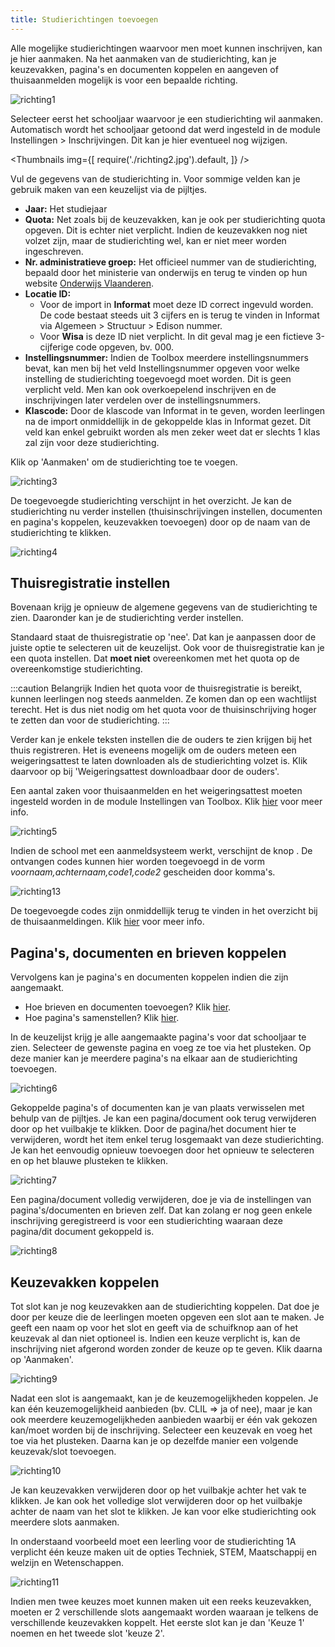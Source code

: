 ```yaml
---
title: Studierichtingen toevoegen
---
```


Alle mogelijke studierichtingen waarvoor men moet kunnen inschrijven, kan je hier aanmaken. Na het aanmaken van de studierichting, kan je keuzevakken, pagina's en documenten koppelen en aangeven of thuisaanmelden mogelijk is voor een bepaalde richting. 

![richting1](./richting1.png)

Selecteer eerst het schooljaar waarvoor je een studierichting wil aanmaken. Automatisch wordt het schooljaar getoond dat werd ingesteld in de module Instellingen > Inschrijvingen. Dit kan je hier eventueel nog wijzigen. 

<Thumbnails img={[
    require('./richting2.jpg').default, 
]} />

Vul de gegevens van de studierichting in. Voor sommige velden kan je gebruik maken van een keuzelijst via de pijltjes. 


- **Jaar:** Het studiejaar
- **Quota:** Net zoals bij de keuzevakken, kan je ook per studierichting quota opgeven. Dit is echter niet verplicht. Indien de keuzevakken nog niet volzet zijn, maar de studierichting wel, kan er niet meer worden ingeschreven. 
- **Nr. administratieve groep:** Het officieel nummer van de studierichting, bepaald door het ministerie van onderwijs en terug te vinden op hun website [Onderwijs Vlaanderen](https://onderwijs.vlaanderen.be/nl). 
- **Locatie ID:** 
    - Voor de import in **Informat** moet deze ID correct ingevuld worden. De code bestaat steeds uit 3 cijfers en is terug te vinden in Informat via Algemeen > Structuur > Edison nummer. 
    - Voor **Wisa** is deze ID niet verplicht. In dit geval mag je een fictieve 3-cijferige code opgeven, bv. 000. 
- **Instellingsnummer:** Indien de Toolbox meerdere instellingsnummers bevat, kan men bij het veld Instellingsnummer opgeven voor welke instelling de studierichting toegevoegd moet worden. Dit is geen verplicht veld. Men kan ook overkoepelend inschrijven en de inschrijvingen later verdelen over de instellingsnummers. 
- **Klascode:** Door de klascode van Informat in te geven, worden leerlingen na de import onmiddellijk in de gekoppelde klas in Informat gezet. Dit veld kan enkel gebruikt worden als men zeker weet dat er slechts 1 klas zal zijn voor deze studierichting. 

Klik op 'Aanmaken' om de studierichting toe te voegen. 

![richting3](./richting3.png)

De toegevoegde studierichting verschijnt in het overzicht. Je kan de studierichting nu verder instellen (thuisinschrijvingen instellen, documenten en pagina's koppelen, keuzevakken toevoegen) door op de naam van de studierichting te klikken. 

![richting4](./richting4.png)

## Thuisregistratie instellen

Bovenaan krijg je opnieuw de algemene gegevens van de studierichting te zien. Daaronder kan je de studierichting verder instellen.

Standaard staat de thuisregistratie op 'nee'. Dat kan je aanpassen door de juiste optie te selecteren uit de keuzelijst. Ook voor de thuisregistratie kan je een quota instellen. Dat **moet niet** overeenkomen met het quota op de overeenkomstige studierichting. 

:::caution Belangrijk 
Indien het quota voor de thuisregistratie is bereikt, kunnen leerlingen nog steeds aanmelden. Ze komen dan op een wachtlijst terecht. Het is dus niet nodig om het quota voor de thuisinschrijving hoger te zetten dan voor de studierichting.
:::

Verder kan je enkele teksten instellen die de ouders te zien krijgen bij het thuis registreren. Het is eveneens mogelijk om de ouders meteen een weigeringsattest te laten downloaden als de studierichting volzet is. Klik daarvoor op <LegacyAction img="buttonGrijs.png"/> bij  'Weigeringsattest downloadbaar door de ouders'. 

Een aantal zaken voor thuisaanmelden en het weigeringsattest moeten ingesteld worden in de module Instellingen van Toolbox. Klik [hier](/inschrijvingen/opstart_config/instelling/) voor meer info. 

![richting5](./richting5.png)

Indien de school met een aanmeldsysteem werkt, verschijnt de knop <LegacyAction img="code.PNG"/>. De ontvangen codes kunnen hier worden toegevoegd in de vorm *voornaam,achternaam,code1,code2* gescheiden door komma's.   

![richting13](./richting13.png)

De toegevoegde codes zijn onmiddellijk terug te vinden in het overzicht bij de thuisaanmeldingen. Klik [hier](/inschrijvingen/verwerking/opvolging_verwerking/) voor meer info. 

## Pagina's, documenten en brieven koppelen

Vervolgens kan je pagina's en documenten koppelen indien die zijn aangemaakt.

- Hoe brieven en documenten toevoegen? Klik [hier](/inschrijvingen/opstart_config/documenten_brieven).
- Hoe pagina's samenstellen? Klik [hier](/inschrijvingen/opstart_config/pagina).

In de keuzelijst krijg je alle aangemaakte pagina's voor dat schooljaar te zien. Selecteer de gewenste pagina en voeg ze toe via het plusteken. Op deze manier kan je meerdere pagina's na elkaar aan de studierichting toevoegen. 

![richting6](./richting6.png)

Gekoppelde pagina's of documenten kan je van plaats verwisselen met behulp van de pijltjes. Je kan een pagina/document ook terug verwijderen door op het vuilbakje te klikken. Door de pagina/het document hier te verwijderen, wordt het item enkel terug losgemaakt van deze studierichting. Je kan het eenvoudig opnieuw toevoegen door het opnieuw te selecteren en op het blauwe plusteken te klikken.

![richting7](./richting7.png)

Een pagina/document volledig verwijderen, doe je via de instellingen van pagina's/documenten en brieven zelf. Dat kan zolang er nog geen enkele inschrijving geregistreerd is voor een studierichting waaraan deze pagina/dit document gekoppeld is. 

![richting8](./richting8.png)

## Keuzevakken koppelen

Tot slot kan je nog keuzevakken aan de studierichting koppelen. Dat doe je door per keuze die de leerlingen moeten opgeven een slot aan te maken. Je geeft een naam op voor het slot en geeft via de schuifknop aan of het keuzevak al dan niet optioneel is. Indien een keuze verplicht is, kan de inschrijving niet afgerond worden zonder de keuze op te geven. Klik daarna op 'Aanmaken'. 

![richting9](./richting9.png)

Nadat een slot is aangemaakt, kan je de keuzemogelijkheden koppelen. Je kan één keuzemogelijkheid aanbieden (bv. CLIL => ja of nee), maar je kan ook meerdere keuzemogelijkheden aanbieden waarbij er één vak gekozen kan/moet worden bij de inschrijving. Selecteer een keuzevak en voeg het toe via het plusteken. Daarna kan je op dezelfde manier een volgende keuzevak/slot toevoegen.

![richting10](./richting10.png)

Je kan keuzevakken verwijderen door op het vuilbakje achter het vak te klikken. Je kan ook het volledige slot verwijderen door op het vuilbakje achter de naam van het slot te klikken. Je kan voor elke studierichting ook meerdere slots aanmaken. 

In onderstaand voorbeeld moet een leerling voor de studierichting 1A verplicht één keuze maken uit de opties Techniek, STEM, Maatschappij en welzijn en Wetenschappen. 

![richting11](./richting11.png)

Indien men twee keuzes moet kunnen maken uit een reeks keuzevakken, moeten er 2 verschillende slots aangemaakt worden waaraan je telkens de verschillende keuzevakken koppelt. Het eerste slot kan je dan 'Keuze 1' noemen en het tweede slot 'keuze 2'. 
